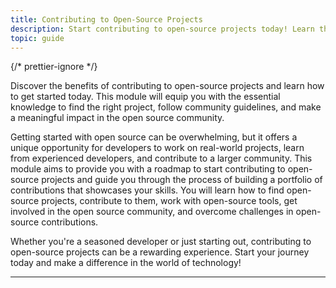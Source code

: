 ```yaml
---
title: Contributing to Open-Source Projects
description: Start contributing to open-source projects today! Learn the basics of finding the right project and following community guidelines to make a meaningful impact in the open source community.
topic: guide
---
```



{/* prettier-ignore */}
<p class="lead">Discover the benefits of contributing to open-source projects and learn how to get started today. This module will equip you with the essential knowledge to find the right project, follow community guidelines, and make a meaningful impact in the open source community.</p>
        
Getting started with open source can be overwhelming, but it offers a unique opportunity for developers to work on real-world projects, learn from experienced developers, and contribute to a larger community. This module aims to provide you with a roadmap to start contributing to open-source projects and guide you through the process of building a portfolio of contributions that showcases your skills. You will learn how to find open-source projects, contribute to them, work with open-source tools, get involved in the open source community, and overcome challenges in open-source contributions.

Whether you're a seasoned developer or just starting out, contributing to open-source projects can be a rewarding experience. Start your journey today and make a difference in the world of technology!

---

<GuideReadingTime />

